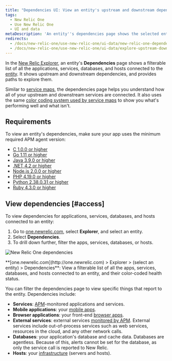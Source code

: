 ```yaml
---
title: "Dependencies UI: View an entity's upstream and downstream dependencies"
tags:
  - New Relic One
  - Use New Relic One
  - UI and data
metaDescription: 'An entity''s dependencies page shows the selected entity''s upstream and downstream dependencies for apps, services, databases, and hosts.'
redirects:
  - /docs/new-relic-one/use-new-relic-one/ui-data/new-relic-one-dependencies-page
  - /docs/new-relic-one/use-new-relic-one/ui-data/explore-upstream-downstream-dependencies-new-relic-one
---
```



In the [New Relic Explorer](/docs/new-relic-one/use-new-relic-one/ui-data/new-relic-one-entity-explorer-view-performance-across-apps-services-hosts), an entity's **Dependencies** page shows a filterable list of all the applications, services, databases, and hosts connected to the [entity](/docs/new-relic-one/use-new-relic-one/core-concepts/what-entity-new-relic). It shows upstream and downstream dependencies, and provides paths to explore them.

Similar to [service maps](/docs/understand-dependencies/understand-system-dependencies/service-maps/service-maps-new-relic-one), the dependencies page helps you understand how all of your upstream and downstream services are connected. It also uses the same [color coding system used by service maps](/docs/understand-dependencies/understand-system-dependencies/service-maps/service-maps-new-relic-one#alerts) to show you what's performing well and what isn't.

## Requirements

To view an entity's dependencies, make sure your app uses the minimum required APM agent version:

* [C 1.0.0 or higher](/docs/release-notes/agent-release-notes/c-sdk-release-notes)
* [Go 1.11 or higher](/docs/release-notes/agent-release-notes/go-release-notes)
* [Java 3.9.0 or higher](/docs/release-notes/agent-release-notes/java-release-notes)
* [.NET 4.2 or higher](/docs/release-notes/agent-release-notes/net-release-notes)
* [Node.js 2.0.0 or higher](/docs/release-notes/agent-release-notes/nodejs-release-notes)
* [PHP 4.19.0 or higher](/docs/release-notes/agent-release-notes/php-release-notes)
* [Python 2.38.0.31 or higher](/docs/release-notes/agent-release-notes/python-release-notes)
* [Ruby 4.3.0 or higher](/docs/release-notes/agent-release-notes/ruby-release-notes)

## View dependencies [#access]

To view dependencies for applications, services, databases, and hosts connected to an entity:

1. Go to [one.newrelic.com](http://one.newrelic.com), select **Explorer**, and select an entity.
2. Select **Dependencies**.
3. To drill down further, filter the apps, services, databases, or hosts.

<img
  src={newRelicOneDependenciesUi}
  title="NR1_dependencies.png"
  alt="New Relic One dependencies"
/>

<figcaption>
  **[one.newrelic.com](http://one.newrelic.com) > Explorer > (select an entity) > Dependencies**: View a filterable list of all the apps, services, databases, and hosts connected to an entity, and their color-coded health status.
</figcaption>

You can filter the dependencies page to view specific things that report to the entity. Dependencies include:

* **Services**: [APM](/docs/apm)-monitored applications and services.
* **Mobile applications**: your [mobile apps](/docs/mobile-monitoring).
* **Browser applications**: your front-end [browser apps](/docs/browser).
* **External services**: external services [monitored by APM](/docs/apm/applications-menu/monitoring/external-services-page). External services include out-of-process services such as web services, resources in the cloud, and any other network calls.
* **Databases**: your application's database and cache data. Databases are agentless. Because of this, alerts cannot be set for the database, as only the service call is reported to New Relic.
* **Hosts**: your [infrastructure](/docs/infrastructure) (servers and hosts).
